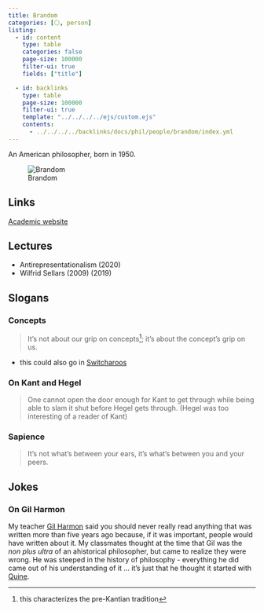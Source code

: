 ```yaml
---
title: Brandom
categories: [⚪, person]
listing:
  - id: content
    type: table 
    categories: false
    page-size: 100000
    filter-ui: true
    fields: ["title"]

  - id: backlinks
    type: table
    page-size: 100000
    filter-ui: true
    template: "../../../../ejs/custom.ejs"
    contents:
      - ../../../../backlinks/docs/phil/people/brandom/index.yml
---
```


An American philosopher, born in 1950. 

![Brandom](/images/headshots/brandom.jpg)

## Links 
[Academic website](www.pitt.edu/~rbrandom)

## Lectures
- Antirepresentationalism (2020)
- Wilfrid Sellars (2009) (2019)

## Slogans
### Concepts
> It's not about our grip on concepts[^1]; it's about the concept's grip on us.

- this could also go in [Switcharoos](/docs/phil/switcharoos)

[^1]: this characterizes the pre-Kantian tradition

### On Kant and Hegel
> One cannot open the door enough for Kant to get through while being able to 
slam it shut before Hegel gets through. (Hegel was too interesting of a reader
of Kant)

### Sapience
> It's not what's between your ears, it's what's between you and your peers.

## Jokes
### On Gil Harmon
My teacher [Gil Harmon](https://en.wikipedia.org/wiki/Gilbert_Harman) 
said you should never really read anything that was 
written more than five years ago because, if it was important, people would 
have written about it. My classmates thought at the time that Gil was the 
*non plus ultra* of an ahistorical philosopher, but came to realize they were 
wrong. He was steeped in the history of philosophy - everything he did came out 
of his understanding of it ... it's just that he thought it started with 
[Quine](/docs/phil/people/quine). 